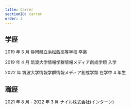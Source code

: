```yaml
---
title: Carrer
sectionID: carrer
order: 3
---
```


## 学歴

2019 年 3 月 静岡県立浜松西高等学校 卒業

2019 年 4 月 筑波大学情報学群情報メディア創成学類 入学

2022 年 筑波大学情報学群情報メディア創成学類 在学中 4 年生

## 職歴

2021 年 8 月 - 2022 年 3 月 ナイル株式会社(インターン)
